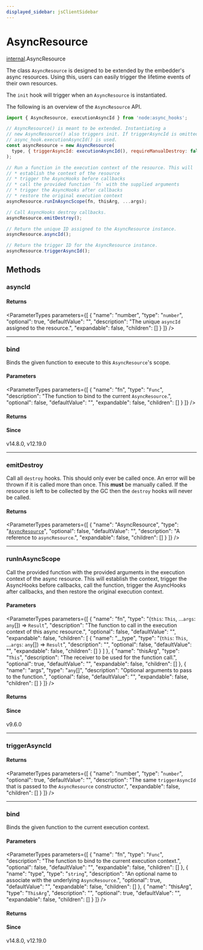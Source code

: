 ```yaml
---
displayed_sidebar: jsClientSidebar
---
```



# AsyncResource

[internal](../../modules/internal.mdx).AsyncResource

The class `AsyncResource` is designed to be extended by the embedder's async
resources. Using this, users can easily trigger the lifetime events of their
own resources.

The `init` hook will trigger when an `AsyncResource` is instantiated.

The following is an overview of the `AsyncResource` API.

```js
import { AsyncResource, executionAsyncId } from 'node:async_hooks';

// AsyncResource() is meant to be extended. Instantiating a
// new AsyncResource() also triggers init. If triggerAsyncId is omitted then
// async_hook.executionAsyncId() is used.
const asyncResource = new AsyncResource(
  type, { triggerAsyncId: executionAsyncId(), requireManualDestroy: false },
);

// Run a function in the execution context of the resource. This will
// * establish the context of the resource
// * trigger the AsyncHooks before callbacks
// * call the provided function `fn` with the supplied arguments
// * trigger the AsyncHooks after callbacks
// * restore the original execution context
asyncResource.runInAsyncScope(fn, thisArg, ...args);

// Call AsyncHooks destroy callbacks.
asyncResource.emitDestroy();

// Return the unique ID assigned to the AsyncResource instance.
asyncResource.asyncId();

// Return the trigger ID for the AsyncResource instance.
asyncResource.triggerAsyncId();
```

## Methods

### asyncId

#### Returns

<ParameterTypes parameters={[
  {
    "name": "number",
    "type": "`number`",
    "optional": true,
    "defaultValue": "",
    "description": "The unique `asyncId` assigned to the resource.",
    "expandable": false,
    "children": []
  }
]} />

___

### bind

Binds the given function to execute to this `AsyncResource`'s scope.

#### Parameters

<ParameterTypes parameters={[
  {
    "name": "fn",
    "type": "`Func`",
    "description": "The function to bind to the current `AsyncResource`.",
    "optional": false,
    "defaultValue": "",
    "expandable": false,
    "children": []
  }
]} />

#### Returns

<ParameterTypes parameters={[]} />

#### Since

v14.8.0, v12.19.0

___

### emitDestroy

Call all `destroy` hooks. This should only ever be called once. An error will
be thrown if it is called more than once. This **must** be manually called. If
the resource is left to be collected by the GC then the `destroy` hooks will
never be called.

#### Returns

<ParameterTypes parameters={[
  {
    "name": "AsyncResource",
    "type": "[`AsyncResource`](internal.AsyncResource.mdx)",
    "optional": false,
    "defaultValue": "",
    "description": "A reference to `asyncResource`.",
    "expandable": false,
    "children": []
  }
]} />

___

### runInAsyncScope

Call the provided function with the provided arguments in the execution context
of the async resource. This will establish the context, trigger the AsyncHooks
before callbacks, call the function, trigger the AsyncHooks after callbacks, and
then restore the original execution context.

#### Parameters

<ParameterTypes parameters={[
  {
    "name": "fn",
    "type": "(`this`: `This`, ...`args`: `any`[]) => `Result`",
    "description": "The function to call in the execution context of this async resource.",
    "optional": false,
    "defaultValue": "",
    "expandable": false,
    "children": [
      {
        "name": "__type",
        "type": "(`this`: `This`, ...`args`: `any`[]) => `Result`",
        "description": "",
        "optional": false,
        "defaultValue": "",
        "expandable": false,
        "children": []
      }
    ]
  },
  {
    "name": "thisArg",
    "type": "`This`",
    "description": "The receiver to be used for the function call.",
    "optional": true,
    "defaultValue": "",
    "expandable": false,
    "children": []
  },
  {
    "name": "args",
    "type": "`any`[]",
    "description": "Optional arguments to pass to the function.",
    "optional": false,
    "defaultValue": "",
    "expandable": false,
    "children": []
  }
]} />

#### Returns

<ParameterTypes parameters={[]} />

#### Since

v9.6.0

___

### triggerAsyncId

#### Returns

<ParameterTypes parameters={[
  {
    "name": "number",
    "type": "`number`",
    "optional": true,
    "defaultValue": "",
    "description": "The same `triggerAsyncId` that is passed to the `AsyncResource` constructor.",
    "expandable": false,
    "children": []
  }
]} />

___

### bind

Binds the given function to the current execution context.

#### Parameters

<ParameterTypes parameters={[
  {
    "name": "fn",
    "type": "`Func`",
    "description": "The function to bind to the current execution context.",
    "optional": false,
    "defaultValue": "",
    "expandable": false,
    "children": []
  },
  {
    "name": "type",
    "type": "`string`",
    "description": "An optional name to associate with the underlying `AsyncResource`.",
    "optional": true,
    "defaultValue": "",
    "expandable": false,
    "children": []
  },
  {
    "name": "thisArg",
    "type": "`ThisArg`",
    "description": "",
    "optional": true,
    "defaultValue": "",
    "expandable": false,
    "children": []
  }
]} />

#### Returns

<ParameterTypes parameters={[]} />

#### Since

v14.8.0, v12.19.0
